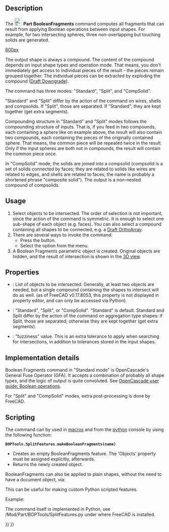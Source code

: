 <languages/>
<translate>

<!--T:23-->
{{Docnav
|[[Part_JoinCutout|JoinCutout]]
|[[Part_SliceApart|SliceApart]]
|[[Part_Workbench|Part]]
|IconL=Part_JoinCutout.svg
|IconR=Part_SliceApart.svg
|IconC=Workbench_Part.svg
}}

<!--T:1-->
{{GuiCommand
|Name=Part BooleanFragments
|MenuLocation=Part → Split → Boolean fragments
|Workbenches=[[Part_Workbench|Part]]
|Version=0.17
|SeeAlso=[[Part_Slice|Part Slice]], [[Part_XOR|Part XOR]], [[Part_CompJoinFeatures|Part JoinFeatures]], [[Part_Boolean|Part Boolean]]
}}

==Description== <!--T:27--> 

<!--T:2-->
The [[Image:Part_BooleanFragments.svg|24px]] '''Part BooleanFragments''' command computes all fragments that can result from applying Boolean operations between input shapes. For example, for two intersecting spheres, three non-overlapping but touching solids are generated. 

</translate>
[[image:Part_BooleanFragments_Demo.png|600px]]
<translate>
<!--T:4-->
{{Caption|In the image above, the pieces were moved apart manually afterwards, to reveal the slicing.}}

<!--T:5-->
The output shape is always a compound. The content of the compound depends on input shape types and operation mode. That means, you don't immediately get access to individual pieces of the result - the pieces remain grouped together. The individual pieces can be extracted by exploding the compound ([[Draft_Downgrade|Draft Downgrade]]).

<!--T:6-->
The command has three modes: "Standard", "Split", and "CompSolid".

<!--T:7-->
"Standard" and "Split" differ by the action of the command on wires, shells and compsolids. If "Split", those are separated. If "Standard", they are kept together (get extra segments).

<!--T:8-->
Compounding structure in "Standard" and "Split" modes follows the compounding structure of inputs. That is, if you feed in two compounds, each containing a sphere like on example above, the result will also contain two compounds, each containing the pieces of the originally contained sphere. That means, the common piece will be repeated twice in the result. Only if the input spheres are both not in compounds, the result will contain the common piece once.

<!--T:9-->
In "CompSolid" mode, the solids are joined into a compsolid (compsolid is a set of solids connected by faces; they are related to solids like wires are related to edges, and shells are related to faces; the name is probably a shortened phrase "composite solid"). The output is a non-nested compound of compsolids.

==Usage== <!--T:28--> 

<!--T:10-->
# Select objects to be intersected. The order of selection is not important, since the action of the command is symmetric. It is enough to select one sub-shape of each object (e.g. faces). You can also select a compound containing all shapes to be connected, e.g. a [[Draft_OrthoArray|Draft OrthoArray]].
# There are several ways to invoke the command:
#* Press the {{Button|[[Image:Part_BooleanFragments.svg|16px]] [[Part_BooleanFragments|Boolean fragments]]}} button.
#* Select the {{MenuCommand|Part → Split → [[Image:Part_BooleanFragments.svg|16px]] Boolean fragments}} option from the menu.
# A Boolean Fragments parametric object is created. Original objects are hidden, and the result of intersection is shown in the [[3D_view|3D view]].

==Properties== <!--T:29--> 

<!--T:12-->
{{TitleProperty|Boolean Fragments}}
* {{PropertyData|Objects}}: List of objects to be intersected. Generally, at least two objects are needed, but a single compound containing the shapes to intersect will do as well. (as of FreeCAD v0.17.8053, this property is not displayed in property editor, and can only be accessed via Python).
* {{PropertyData|Mode}}: "Standard", "Split", or "CompSolid". "Standard" is default. Standard and Split differ by the action of the command on aggregation type shapes: if Split, those are separated; otherwise they are kept together (get extra segments).
* {{PropertyData|Tolerance}}: "fuzziness" value. This is an extra tolerance to apply when searching for intersections, in addition to tolerances stored in the input shapes.

==Implementation details== <!--T:31-->

<!--T:13-->
Boolean Fragments command in "Standard mode" is OpenCascade's General Fuse Operator (GFA). It accepts a combination of probably all shape types, and the logic of output is quite convoluted. See [https://www.opencascade.com/doc/occt-7.0.0/overview/html/occt_user_guides__boolean_operations.html OpenCascade user guide: Boolean operations].

<!--T:14-->
For "Split" and "CompSolid" modes, extra post-processing is done by FreeCAD.

==Scripting== <!--T:15--> 

<!--T:16-->
The command can by used in [[Macros|macros]] and from the [[Python|python]] console by using the following function:
</translate>
 '''BOPTools.SplitFeatures.makeBooleanFragments(name)'''
<translate>

<!--T:17-->
* Creates an empty BooleanFragments feature. The 'Objects' property must be assigned explicitly, afterwards.
* Returns the newly created object.

<!--T:18-->
BooleanFragments can also be applied to plain shapes, without the need to have a document object, via:

</translate>
{{code|code=
import BOPTools.SplitAPI
BOPTools.SplitAPI.booleanFragments(list_of_shapes, mode, tolerance = 0.0)

# OR, for Standard mode:

list_of_shapes = [App.ActiveDocument.Sphere.Shape, App.ActiveDocument.Sphere001.Shape]
pieces, map = list_of_shapes[0].generalFuse(list_of_shapes[1:], tolerance)
# pieces receives a compound of shapes; map receives a list of lists of shapes, defining list_of_shapes <--> pieces correspondence 
}}
<translate>
<!--T:19-->
This can be useful for making custom Python scripted features.

<!--T:20-->
Example:
</translate>
{{code|code=
import BOPTools.SplitFeatures
j = BOPTools.SplitFeatures.makeBooleanFragments(name= 'BooleanFragments')
j.Objects = FreeCADGui.Selection.getSelection() 
}}
<translate>

<!--T:21-->
The command itself is implemented in Python, see /Mod/Part/BOPTools/SplitFeatures.py under where FreeCAD is installed.


<!--T:24-->
{{Docnav
|[[Part_JoinCutout|JoinCutout]]
|[[Part_SliceApart|SliceApart]]
|[[Part_Workbench|Part]]
|IconL=Part_JoinCutout.svg
|IconR=Part_SliceApart.svg
|IconC=Workbench_Part.svg
}}

</translate>
{{Part_Tools_navi{{#translation:}}}}
{{Userdocnavi{{#translation:}}}}